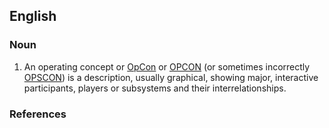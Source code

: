 ==English==

===Noun===
{{en-noun}}

# An operating concept or [[OpCon]] or [[OPCON]] (or sometimes incorrectly [[OPSCON]]) is a description, usually graphical, showing major, interactive participants, players or subsystems and their interrelationships.

===References===
{{Course syllabus, "Building Solid CONOPS - a Two Day Course", www.solidthinking.org, Maple, NC 2007}}